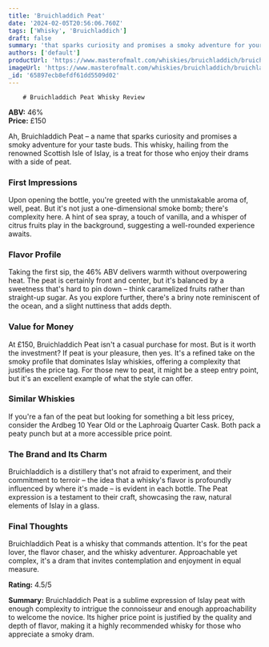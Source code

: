 ```yaml
---
title: 'Bruichladdich Peat'
date: '2024-02-05T20:56:06.760Z'
tags: ['Whisky', 'Bruichladdich']
draft: false
summary: 'that sparks curiosity and promises a smoky adventure for your taste buds. This whisky, hailing from the renowned Scottish Isle of ...'
authors: ['default']
productUrl: 'https://www.masterofmalt.com/whiskies/bruichladdich/bruichladdich-peat-whisky/'
imageUrl: 'https://www.masterofmalt.com/whiskies/bruichladdich/bruichladdich-peat-whisky.jpg'
_id: '65897ecb8efdf61dd5509d02'
---
```


        # Bruichladdich Peat Whisky Review

**ABV:** 46%  
**Price:** £150

Ah, Bruichladdich Peat – a name that sparks curiosity and promises a smoky adventure for your taste buds. This whisky, hailing from the renowned Scottish Isle of Islay, is a treat for those who enjoy their drams with a side of peat.

### First Impressions

Upon opening the bottle, you're greeted with the unmistakable aroma of, well, peat. But it's not just a one-dimensional smoke bomb; there's complexity here. A hint of sea spray, a touch of vanilla, and a whisper of citrus fruits play in the background, suggesting a well-rounded experience awaits.

### Flavor Profile

Taking the first sip, the 46% ABV delivers warmth without overpowering heat. The peat is certainly front and center, but it's balanced by a sweetness that's hard to pin down – think caramelized fruits rather than straight-up sugar. As you explore further, there's a briny note reminiscent of the ocean, and a slight nuttiness that adds depth.

### Value for Money

At £150, Bruichladdich Peat isn't a casual purchase for most. But is it worth the investment? If peat is your pleasure, then yes. It's a refined take on the smoky profile that dominates Islay whiskies, offering a complexity that justifies the price tag. For those new to peat, it might be a steep entry point, but it's an excellent example of what the style can offer.

### Similar Whiskies

If you're a fan of the peat but looking for something a bit less pricey, consider the Ardbeg 10 Year Old or the Laphroaig Quarter Cask. Both pack a peaty punch but at a more accessible price point.

### The Brand and Its Charm

Bruichladdich is a distillery that's not afraid to experiment, and their commitment to terroir – the idea that a whisky's flavor is profoundly influenced by where it's made – is evident in each bottle. The Peat expression is a testament to their craft, showcasing the raw, natural elements of Islay in a glass.

### Final Thoughts

Bruichladdich Peat is a whisky that commands attention. It's for the peat lover, the flavor chaser, and the whisky adventurer. Approachable yet complex, it's a dram that invites contemplation and enjoyment in equal measure.

**Rating:** 4.5/5

**Summary:** Bruichladdich Peat is a sublime expression of Islay peat with enough complexity to intrigue the connoisseur and enough approachability to welcome the novice. Its higher price point is justified by the quality and depth of flavor, making it a highly recommended whisky for those who appreciate a smoky dram.
